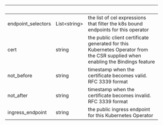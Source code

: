 | &nbsp; | &nbsp; | &nbsp; |
|---|---|---|
| endpoint_selectors | List&lt;string&gt; | the list of cel expressions that filter the k8s bound endpoints for this operator |
| cert | string | the public client certificate generated for this Kubernetes Operator from the CSR supplied when enabling the Bindings feature |
| not_before | string | timestamp when the certificate becomes valid. RFC 3339 format |
| not_after | string | timestamp when the certificate becomes invalid. RFC 3339 format |
| ingress_endpoint | string | the public ingress endpoint for this Kubernetes Operator |